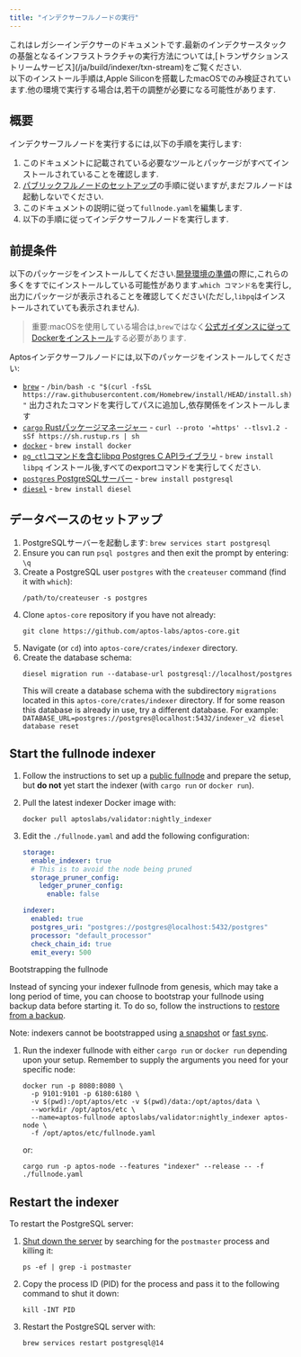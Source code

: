 ```yaml
---
title: "インデクサーフルノードの実行"
---
```



<Aside type="caution">
  これはレガシーインデクサーのドキュメントです.最新のインデクサースタックの基盤となるインフラストラクチャの実行方法については,[トランザクションストリームサービス](/ja/build/indexer/txn-stream)をご覧ください.
</Aside>

<Aside type="caution">
  以下のインストール手順は,Apple Siliconを搭載したmacOSでのみ検証されています.他の環境で実行する場合は,若干の調整が必要になる可能性があります.
</Aside>

## 概要

インデクサーフルノードを実行するには,以下の手順を実行します:

1. このドキュメントに記載されている必要なツールとパッケージがすべてインストールされていることを確認します.
2. [パブリックフルノードのセットアップ](/ja/network/nodes/full-node/verify-pfn)の手順に従いますが,まだフルノードは起動しないでください.
3. このドキュメントの説明に従って`fullnode.yaml`を編集します.
4. 以下の手順に従ってインデクサーフルノードを実行します.

## 前提条件

以下のパッケージをインストールしてください.[開発環境の準備](/ja/network/nodes/building-from-source)の際に,これらの多くをすでにインストールしている可能性があります.`which コマンド名`を実行し,出力にパッケージが表示されることを確認してください(ただし,`libpq`はインストールされていても表示されません).

> 重要:macOSを使用している場合は,`brew`ではなく[公式ガイダンスに従ってDockerをインストール](https://docs.docker.com/desktop/install/mac-install/)する必要があります.

Aptosインデクサーフルノードには,以下のパッケージをインストールしてください:

- [`brew`](https://brew.sh/) - `/bin/bash -c "$(curl -fsSL https://raw.githubusercontent.com/Homebrew/install/HEAD/install.sh)"` 出力されたコマンドを実行してパスに追加し,依存関係をインストールします
- [`cargo` Rustパッケージマネージャー](https://www.rust-lang.org/tools/install) - `curl --proto '=https' --tlsv1.2 -sSf https://sh.rustup.rs | sh`
- [`docker`](https://docs.docker.com/get-docker/) - `brew install docker`
- [`pg_ctl`コマンドを含むlibpq Postgres C APIライブラリ](https://formulae.brew.sh/formula/libpq) - `brew install libpq`
  インストール後,すべてのexportコマンドを実行してください.
- [`postgres` PostgreSQLサーバー](https://www.postgresql.org/) - `brew install postgresql`
- [`diesel`](https://diesel.rs/) - `brew install diesel`

## データベースのセットアップ

1. PostgreSQLサーバーを起動します:
   `brew services start postgresql`
2. Ensure you can run `psql postgres` and then exit the prompt by entering: `\q`
3. Create a PostgreSQL user `postgres` with the `createuser` command (find it with `which`):
   ```shellscript filename="Terminal"
   /path/to/createuser -s postgres
   ```
4. Clone `aptos-core` repository if you have not already:
   ```shellscript filename="Terminal"
   git clone https://github.com/aptos-labs/aptos-core.git
   ```
5. Navigate (or `cd`) into `aptos-core/crates/indexer` directory.
6. Create the database schema:
   ```shellscript filename="Terminal"
   diesel migration run --database-url postgresql://localhost/postgres
   ```
   This will create a database schema with the subdirectory `migrations` located in this `aptos-core/crates/indexer` directory. If for some reason this database is already in use, try a different database. For example: `DATABASE_URL=postgres://postgres@localhost:5432/indexer_v2 diesel database reset`

## Start the fullnode indexer

1. Follow the instructions to set up a [public fullnode](/ja/network/nodes/full-node/verify-pfn) and prepare the setup, but **do not** yet start the indexer (with `cargo run` or `docker run`).
2. Pull the latest indexer Docker image with:
   ```shellscript filename="Terminal"
   docker pull aptoslabs/validator:nightly_indexer
   ```
3. Edit the `./fullnode.yaml` and add the following configuration:

   ```yaml filename="fullnode.yaml"
   storage:
     enable_indexer: true
     # This is to avoid the node being pruned
     storage_pruner_config:
       ledger_pruner_config:
         enable: false

   indexer:
     enabled: true
     postgres_uri: "postgres://postgres@localhost:5432/postgres"
     processor: "default_processor"
     check_chain_id: true
     emit_every: 500
   ```

<Aside type="note">
  Bootstrapping the fullnode

  Instead of syncing your indexer fullnode from genesis, which may take a long period of time, you can choose to bootstrap your fullnode using backup data before starting it. To do so, follow the instructions to [restore from a backup](/ja/network/nodes/bootstrap-fullnode/aptos-db-restore).

  Note: indexers cannot be bootstrapped using [a snapshot](/ja/network/nodes/bootstrap-fullnode) or [fast sync](/ja/network/nodes/configure/state-sync.mdx#fast-syncing).
</Aside>

1. Run the indexer fullnode with either `cargo run` or `docker run` depending upon your setup. Remember to supply the arguments you need for your specific node:
   ```shellscript filename="Terminal"
   docker run -p 8080:8080 \
     -p 9101:9101 -p 6180:6180 \
     -v $(pwd):/opt/aptos/etc -v $(pwd)/data:/opt/aptos/data \
     --workdir /opt/aptos/etc \
     --name=aptos-fullnode aptoslabs/validator:nightly_indexer aptos-node \
     -f /opt/aptos/etc/fullnode.yaml
   ```
   or:
   ```shellscript filename="Terminal"
   cargo run -p aptos-node --features "indexer" --release -- -f ./fullnode.yaml
   ```

## Restart the indexer

To restart the PostgreSQL server:

1. [Shut down the server](https://www.postgresql.org/docs/8.1/postmaster-shutdown.html) by searching for the `postmaster` process and killing it:

   ```shellscript filename="Terminal"
   ps -ef | grep -i postmaster
   ```

2. Copy the process ID (PID) for the process and pass it to the following command to shut it down:

   ```shellscript filename="Terminal"
   kill -INT PID
   ```

3. Restart the PostgreSQL server with:
   ```shellscript filename="Terminal"
   brew services restart postgresql@14
   ```
